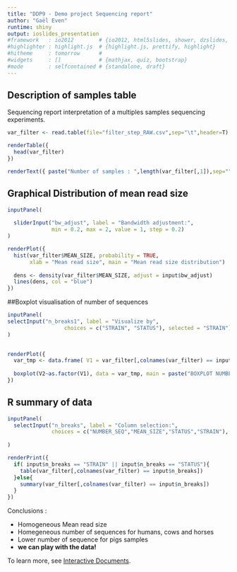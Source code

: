 ```yaml
---
title: "DDP9 - Demo project Sequencing report"
author: "Gaël Even"
runtime: shiny
output: ioslides_presentation
#framework   : io2012        # {io2012, html5slides, shower, dzslides, ...}
#highlighter : highlight.js  # {highlight.js, prettify, highlight}
#hitheme     : tomorrow      # 
#widgets     : []            # {mathjax, quiz, bootstrap}
#mode        : selfcontained # {standalone, draft}
---
```



## Description of samples table

Sequencing report interpretation of a multiples samples sequencing experiments.


```r

var_filter <- read.table(file="filter_step_RAW.csv",sep="\t",header=T)

renderTable({
  head(var_filter)
})

renderText({ paste("Number of samples : ",length(var_filter[,1]),sep="" )  })
```



## Graphical Distribution of mean read size

```r
inputPanel(
  
  sliderInput("bw_adjust", label = "Bandwidth adjustment:",
              min = 0.2, max = 2, value = 1, step = 0.2)
)

renderPlot({
  hist(var_filter$MEAN_SIZE, probability = TRUE,
       xlab = "Mean read size", main = "Mean read size distribution")
  
  dens <- density(var_filter$MEAN_SIZE, adjust = input$bw_adjust)
  lines(dens, col = "blue")
})
```

##Boxplot visualisation of number of sequences
```r
inputPanel(
selectInput("n_breaks1", label = "Visualize by",
                  choices = c("STRAIN", "STATUS"), selected = "STRAIN")
)

 
renderPlot({
  var_tmp <- data.frame( V1 = var_filter[,colnames(var_filter) == input$n_breaks1], V2 = var_filter$NUMBER_SEQ)
 
  boxplot(V2~as.factor(V1), data = var_tmp, main = paste("BOXPLOT NUMBER OF SEQ BY ",input$n_breaks1,sep=""))
})
```



## R summary of data

```r
inputPanel(
  selectInput("n_breaks", label = "Column selection:",
              choices = c("NUMBER_SEQ","MEAN_SIZE","STATUS","STRAIN"), selected = "NUMBER_SEQ")
  
)

renderPrint({
  if( input$n_breaks == "STRAIN" || input$n_breaks == "STATUS"){
    table(var_filter[,colnames(var_filter) == input$n_breaks])
  }else{
    summary(var_filter[,colnames(var_filter) == input$n_breaks])
  }
})
```
Conclusions :

- Homogeneous Mean read size
- Homegeneous number of sequences for humans, cows and horses
- Lower number of sequence for pigs samples
- <strong>we can play with the data!</strong>

To learn more, see [Interactive Documents](https://gdscan-gaeleven.shinyapps.io/rawcode).






